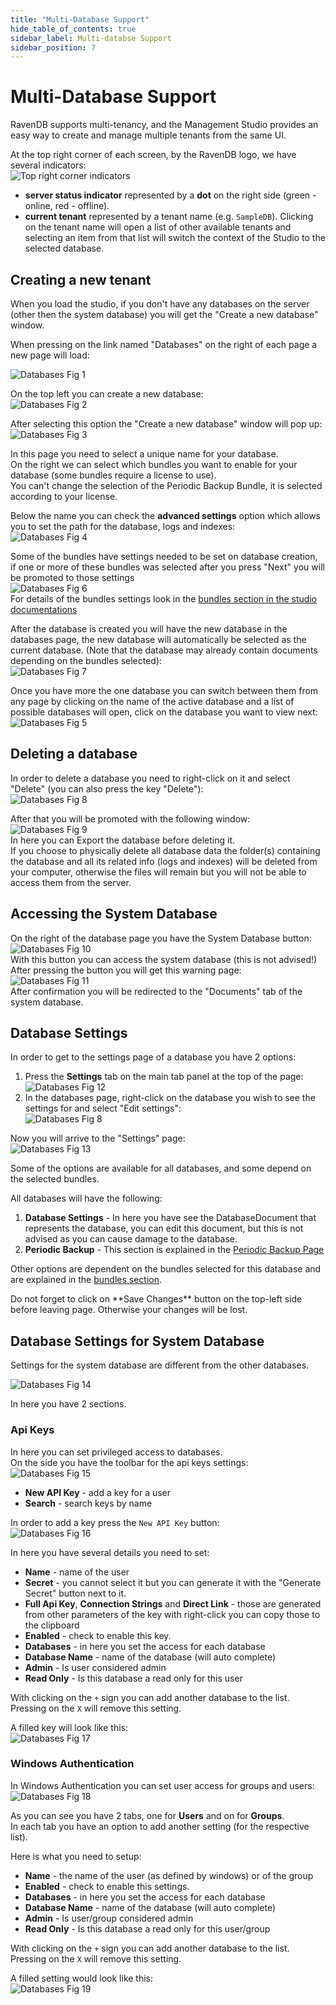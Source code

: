 ```yaml
---
title: "Multi-Database Support"
hide_table_of_contents: true
sidebar_label: Multi-databse Support
sidebar_position: 7
---
```



# Multi-Database Support

RavenDB supports multi-tenancy, and the Management Studio provides an easy way to create and manage multiple tenants from the same UI.

At the top right corner of each screen, by the RavenDB logo, we have several indicators:  
![Top right corner indicators](./assets/studio_base_2.PNG)  

- **server status indicator** represented by a **dot** on the right side (green - online, red - offline).
- **current tenant** represented by a tenant name (e.g. `SampleDB`). Clicking on the tenant name will open a list of other available tenants and selecting an item from that list will switch the context of the Studio to the selected database.   

## Creating a new tenant

When you load the studio, if you don't have any databases on the server (other then the system database) you will get the "Create a new database" window.

When pressing on the link named "Databases" on the right of each page a new page will load:

![Databases Fig 1](./assets/studio_databases_1.PNG)

On the top left you can create a new database:  
![Databases Fig 2](./assets/studio_databases_2.PNG)

After selecting this option the "Create a new database" window will pop up:  
![Databases Fig 3](./assets/studio_databases_3.PNG)

In this page you need to select a unique name for your database.  
On the right we can select which bundles you want to enable for your database (some bundles require a license to use).  
You can't change the selection of the Periodic Backup Bundle, it is selected according to your license.

Below the name you can check the **advanced settings** option which allows you to set the path for the database, logs and indexes:  
![Databases Fig 4](./assets/studio_databases_4.PNG)  

Some of the bundles have settings needed to be set on database creation, if one or more of these bundles was selected after you press "Next" you will be promoted to those settings  
![Databases Fig 6](./assets/studio_databases_6.PNG)  
For details of the bundles settings look in the [bundles section in the studio documentations](bundles)

After the database is created you will have the new database in the databases page, the new database will automatically be selected as the current database. (Note that the database may already contain documents depending on the bundles selected):  
![Databases Fig 7](./assets/studio_databases_7.PNG)  

Once you have more the one database you can switch between them from any page by clicking on the name of the active database and a list of possible databases will open, click on the database you want to view next:  
![Databases Fig 5](./assets/studio_databases_5.PNG)  

## Deleting a database

In order to delete a database you need to right-click on it and select "Delete" (you can also press the key "Delete"):  
![Databases Fig 8](./assets/studio_databases_8.PNG)  

After that you will be promoted with the following window:  
![Databases Fig 9](./assets/studio_databases_9.PNG)  
In here you can Export the database before deleting it.  
If you choose to physically delete all database data the folder(s) containing the database and all its related info (logs and indexes) will be deleted from your computer, otherwise the files will remain but you will not be able to access them from the server.

## Accessing the System Database

On the right of the database page you have the System Database button:  
![Databases Fig 10](./assets/studio_databases_10.PNG)  
With this button you can access the system database (this is not advised!)  
After pressing the button you will get this warning page:  
![Databases Fig 11](./assets/studio_databases_11.PNG)  
After confirmation you will be redirected to the "Documents" tab of the system database.  

## Database Settings

In order to get to the settings page of a database you have 2 options:  
1) Press the **Settings** tab on the main tab panel at the top of the page:    
![Databases Fig 12](./assets/studio_databases_12.PNG)  
2) In the databases page, right-click on the database you wish to see the settings for and select "Edit settings":  
![Databases Fig 8](./assets/studio_databases_8.PNG)  

Now you will arrive to the "Settings" page:  
![Databases Fig 13](./assets/studio_databases_13.PNG) 

Some of the options are available for all databases, and some depend on the selected bundles.  

All databases will have the following:   
1) **Database Settings** - In here you have see the DatabaseDocument that represents the database, you can edit this document, but this is not advised as you can cause damage to the database.   
2) **Periodic Backup** - This section is explained in the [Periodic Backup Page](bundles/periodicbackup)   

Other options are dependent on the bundles selected for this database and are explained in the [bundles section](Bundles).

<Admonition type="info" title="Info">
Do not forget to click on **Save Changes** button on the top-left side before leaving page. Otherwise your changes will be lost.
</Admonition>

## Database Settings for System Database  

Settings for the system database are different from the other databases.  

![Databases Fig 14](./assets/studio_databases_14.PNG)  

In here you have 2 sections.  

### Api Keys

In here you can set privileged access to databases.  
On the side you have the toolbar for the api keys settings:  
![Databases Fig 15](./assets/studio_databases_15.PNG)    
- **New API Key** - add a key for a user   
- **Search** - search keys by name   

In order to add a key press the `New API Key` button:  
![Databases Fig 16](./assets/studio_databases_16.PNG)  

In here you have several details you need to set:  

- **Name** - name of the user
- **Secret** - you cannot select it but you can generate it with the "Generate Secret" button next to it.
- **Full Api Key**, **Connection Strings** and **Direct Link** - those are generated from other parameters of the key with right-click you can copy those to the clipboard
- **Enabled** - check to enable this key.
- **Databases** - in here you set the access for each database
 - **Database Name** - name of the database (will auto complete)
 - **Admin** - Is user considered admin
 - **Read Only** - Is this database a read only for this user

With clicking on the `+` sign you can add another database to the list.  
Pressing on the `X` will remove this setting.  

A filled key will look like this:  
![Databases Fig 17](./assets/studio_databases_17.PNG)  

### Windows Authentication

In Windows Authentication you can set user access for groups and users:  
![Databases Fig 18](./assets/studio_databases_18.PNG)   

As you can see you have 2 tabs, one for **Users** and on for **Groups**.  
In each tab you have an option to add another setting (for the respective list).  

Here is what you need to setup:  

- **Name** - the name of the user (as defined by windows) or of the group
- **Enabled** - check to enable this settings.
- **Databases** - in here you set the access for each database
 - **Database Name** - name of the database (will auto complete)
 - **Admin** - Is user/group considered admin
 - **Read Only** - Is this database a read only for this user/group

With clicking on the `+` sign you can add another database to the list.  
Pressing on the `X` will remove this setting.  

A filled setting would look like this:  
![Databases Fig 19](./assets/studio_databases_19.PNG)  